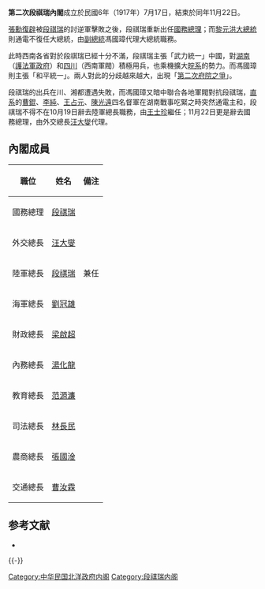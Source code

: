 '''第二次段祺瑞內閣'''成立於民國6年（1917年）7月17日，結束於同年11月22日。

[[張勳復辟|張勳復辟]]被[[段祺瑞|段祺瑞]]的討逆軍擊敗之後，段祺瑞重新出任[[國務總理|國務總理]]；而[[黎元洪|黎元洪]][[中華民國大總統|大總統]]則通電不復任大總統，由[[中華民國副總統|副總統]]馮國璋代理大總統職務。

此時西南各省對於段祺瑞已經十分不滿，段祺瑞主張「武力統一」中國，對[[湖南|湖南]]（[[護法運動|護法軍政府]]）和[[四川|四川]]（西南軍閥）積極用兵，也乘機擴大[[皖系|皖系]]的勢力。而馮國璋則主張「和平統一」。兩人對此的分歧越來越大，出現「[[府院之爭|第二次府院之爭]]」。

段祺瑞的出兵在川、湘都遭遇失敗，而馮國璋又暗中聯合各地軍閥對抗段祺瑞，[[直系|直系]]的[[曹錕|曹錕]]、[[李純_(民國)|李純]]、[[王占元|王占元]]、[[陳光遠|陳光遠]]四名督軍在湖南戰事吃緊之時突然通電主和，段祺瑞不得不在10月19日辭去陸軍總長職務，由[[王士珍|王士珍]]繼任；11月22日更是辭去國務總理，由外交總長[[汪大燮|汪大燮]]代理。

==內閣成員==
{| class="wikitable" border="1" cellspacing="0" cellpadding="1"
|-
! style="white-space:nowrap" |職位!!姓名!!備注
|-
!國務總理
|[[段祺瑞|段祺瑞]]
|-
!外交總長
|[[汪大燮|汪大燮]]
|-
!陸軍總長
|[[段祺瑞|段祺瑞]]||兼任
|-
!海軍總長
|[[劉冠雄|劉冠雄]]
|-
!財政總長
|[[梁啟超|梁啟超]]
|-
!內務總長
|[[湯化龍|湯化龍]]
|-
!教育總長
|[[范源濂|范源濂]]
|-
!司法總長
|[[林長民|林長民]]
|-
!農商總長
|[[張國淦|張國淦]]
|-
!交通總長
|[[曹汝霖|曹汝霖]]
|}

== 参考文献 ==
* {{cite book |author=謝彬  |title=民國政黨史 |year=1924年 |publisher=上海學術研究會叢書部 |location= |isbn=978-7-101-05531-3 }}

{{-}}
{{北洋時期內閣|李經羲內閣|第二次段祺瑞內閣|1917年7月17日—1917年11月22日|王士珍內閣}}

{{DEFAULTSORT:Tuan Chi-Jui2}}
[[Category:中华民国北洋政府内阁|Category:中华民国北洋政府内阁]]
[[Category:段祺瑞内阁|Category:段祺瑞内阁]]